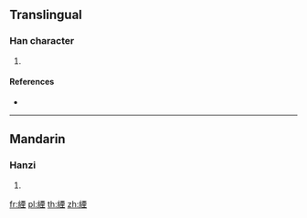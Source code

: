 {{character info/new}}
==Translingual==

===Han character===
{{Han char|rn=120|rad=糸|as=09|sn=15|four=|canj=VFMWG}}

# {{defn|Han|sort=糸09}}

====References====
* {{Han ref|kx=0932.120|dkj=27697|dj=1371.070|hdz=53423.140|uh=7DF8|ud=32248}}

----

==Mandarin==

===Hanzi===
{{cmn-hanzi|pin=[[yīn]] ([[yin1]])|wg=yin<sup>1</sup>}}

# {{defn|lang=cmn|sort=糸09}}

[[fr:緸]]
[[pl:緸]]
[[th:緸]]
[[zh:緸]]